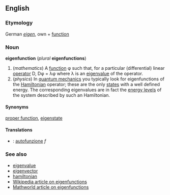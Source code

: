 ==English==
===Etymology===
German ''[[eigen]]'', own + [[function]]

===Noun===
'''eigenfunction''' (''plural'' '''eigenfunctions''')

#(''mathematics'') A [[function]] &phi; such that, for a particular (differential) linear [[operator]] D, D&phi; = &lambda;&phi; where &lambda; is an [[eigenvalue]] of the operator. 
#(''physics'') In [[quantum mechanics]] you typically look for eigenfunctions of the [[Hamiltonian]] operator; these are the only [[states]] with a well defined energy. The corresponding eigenvalues are in fact the [[energy levels]] of the system described by such an Hamiltonian. 

====Synonyms====
[[proper function]], [[eigenstate]]

====Translations====
*{{it}}: [[autofunzione]] ''f''

===See also===
*[[eigenvalue]]
*[[eigenvector]]
*[[hamiltonian]]
*[[w:Eigenfunction|Wikipedia article on eigenfunctions]]
*[http://mathworld.wolfram.com/Eigenfunction.html Mathworld article on eigenfunctions]